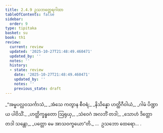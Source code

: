 ```yaml
---
title: 2.4.9 ဥသဘတ္ထေရဂါထာ
tableOfContents: false
sidebar:
  order: 9
type: tipitaka
basket: su
book: th1
review:
  current: review
  updated: '2025-10-27T21:48:49.460471'
  updated_by: ''
  notes: ''
  history:
  - state: review
    date: '2025-10-27T21:48:49.460471'
    updated_by: ''
    notes: ''
    previous_state: draft
---
```



<ReviewStatus review={frontmatter.review} showDetails={true} />

<HypothesisAnnotation frontmatter={frontmatter} />

<DynamicBreadcrumb />

<Division number="197" book="th1" e="ch" v="19" p="258">

<Paragraph number="394" type="verses" book="th1">
_“အမ္ဗပလ္လဝသင်္ကာသံ,_  
_အံသေ ကတွာန စီဝရံ;_  
_နိသိန္နော ဟတ္ထိဂီဝါယံ,_  
_ဂါမံ ပိဏ္ဍာယ ပါဝိသိံ._  

</Paragraph>

</Division>
<Division number="198" book="th1" e="ch" v="19" p="258">

<Paragraph number="395" type="verses" book="th1">
_ဟတ္ထိက္ခန္ဓတော ဩရုယှ,_  
_သံဝေဂံ အလဘိံ တဒါ;_  
_သောဟံ ဒိတ္တော တဒါ သန္တော,_  
_ပတ္တော မေ အာသဝက္ခယော”တိ._  


</Paragraph>
</Division>

<Paragraph number="396" type="center" book="th1">
…  ဥသဘော ထေရော… .
</Paragraph>